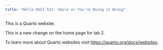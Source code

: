 ```yaml
---
title: "Hello DSCI 521: Smile or You're Doing it Wrong"
---
```


This is a Quarto website.

This is a new change on the home page for lab 2.

To learn more about Quarto websites visit <https://quarto.org/docs/websites>.
